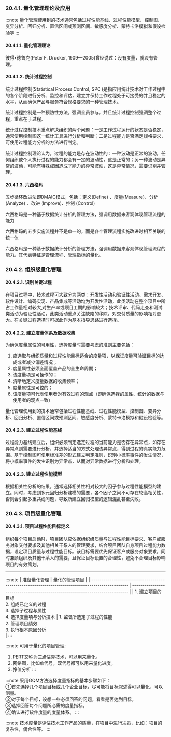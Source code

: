 
### 20.4.1. 量化管理理论及应用

:::note
量化管理使用到的技术通常包括过程性能基线、过程性能模型、控制图、变异分析、回归分析、置信区间或预测区间、敏感度分析、蒙特卡洛模拟和假设检验等
:::

#### 20.4.1.1. 量化管理理论
彼得•德鲁克(Peter F. Drucker, 1909—2005)曾经说过：没有度量，就没有管理。

#### 20.4.1.2. 统计过程控制

统计过程控制(Statistical Process Control, SPC )是指应用统计技术对工作过程中的各个阶段进行分析、监控和评估，建立并保持工作过程处于可接受的并且稳定的水平，从而确保产品与服务符合规格要求的一种管理技术。


统计过程控制是一种预防性方法，强调全员参与。并且统计过程控制强调整个过程，重点在于过程。

统计过程控制技术重点解决组织的两个问题：一是工作过程运行的状态是否稳定，通常使用控制图这一统计工具进行分析和判断；二是过程能力是否满足规格要求，可使用过程能力分析的方法进行判定。

统计过程控制理论认为，过程的能力是存在波动性的：一种波动是正常的波动，任何组织或个人执行过程的能力都会有一定的波动性，这是正常的；另一种波动是异常的波动，可能有特殊成因造成了能力的异常波动，这是异常情况，需要识别并管理。

#### 20.4.1.3. 六西格玛
五步循环改进法即DMAIC模式，包括：定义(Define) 、度量(Measure)、分析(Analyze) 、改进 (Improve)、控制 (Control)

六西格玛是一种基于数据统计分析的管理方法，强调用数据来客观体现管理流程的能力

六西格玛的五步实施流程并不是单一的，而是各个管理流程实施改进时相互关联的统一体

六西格玛是一种基于数据统计分析的管理方法，强调用数据来客观体现管理流程的能力。其代表特征是管理流程、管理指标的量化。

### 20.4.2. 组织级量化管理

#### 20.4.2.1. 识别关键过程
在项目过程中，技术过程可大致分为两类：开发性活动和验证性活动。需求开发、软件设计、编码实现、产品集成等活动均为开发性活动，此类活动在整个项目中所占工作量相对较大,对生产率或项目工期的影响较大；技术评审、代码走查和测试类活动为验证性活动，此类活动重点关注缺陷的移除，对交付质量的影响相对更大。在关键过程选择时可据此作为基本指导思路进行选择。

#### 20.4.2.2. 建立度量体系及数据收集
为确保度量属性的可用性，选择度量时需要考虑的准则主要包括：
1. 应选取与组织质量和过程性能目标适合的度量项，以保证度量可验证目标的达成或者减少偏差情况；
2. 度量属性必须全面覆盖产品的全生命周期；
3. 该度量项是可操作的；
4. 清晰地定义度量数据的收集频率；
5. 度量属性是可控的；
6. 该度量项可代表使用者对有效过程的观点（即确保选择的属性、统计的数据与使用者的观点一致）

量化管理使用到的技术通常包括过程性能基线、过程性能模型、控制图、变异分析、回归分析、置信区间或预测区间、敏感度分析、蒙特卡洛模拟和假设检验等。

#### 20.4.2.3. 建立过程性能基线
过程能力基线建立后，组织必须判定选定过程的当前能力是否存在异常点，如存在异常点则需要进行分析，并选择适当的方式处理该异常点，得到过程的真实能力范围。基于控制图可使用标准差的形式建立判定准则，识别小概率事件的发生情况，将小概率事件的发生识别为异常点，从而对异常数据进行分析和处理。

#### 20.4.2.3. 建立过程性能模型
根据相关性分析的结果，通常选择相关性相对较大的因子参与过程性能模型的建立。同时，考虑到多元回归分析建模的需要，各个因子之间不可存在较高相关性，否则会引起多重共线问题，导致所建立回归模型的逻辑混乱甚至失败。

### 20.4.3. 项目级量化管理

#### 20.4.3.1. 项目过程性能目标定义
组织每个项目启动时，项目团队应依据组织级质量与过程性能目标要求、客户或服务对象交付要求及其他相关干系人的管理要求，结合项目团队自身项目过程能力数据，设定项目质量与过程性能目标。该目标需要优先保证客户或服务对象要求，同时兼顾组织及其他干系人的需要，且保证目标设置的合理性，避免不合理目标影响项目的有效策划。

----

:::note
| 准备量化管理                                                                                     | 量化的管理项目                                                               |
| ------------------------------------------------------------------------------------------------ | ---------------------------------------------------------------------------- |
| 1. 建立项目的目标 <br /> 2. 组成已定义的过程 <br /> 3. 选择子过程与属性 <br /> 4. 选择度量项与分析技术 | 1. 监督所选定子过程的性能 <br /> 2. 管理项目绩效 <br /> 3. 执行根本原因分析 <br /> |
:::

:::note
可用于量化的项目管理:
1. PERT又称为三点估算技术，可以用来量化。
2. 网络图，比如单代号，双代号都可以用来量化进度。
3. 挣值分析
:::

:::note
采用GQM方法选择度量指标的基本步骤如下：  
①首先选择几个项目目标或几个企业目标，尽可能将目标叙述得可以量化、可以测量。  
②对于每个目标，设想一些必须回答的问题，看看是否达到目标。  
③选择回答每个问题所必需的度量指标。  
④确认进行软件度量的度量体系。
:::

:::note
技术度量是评估技术工作产品的质量，在项目中进行决策，比如：项目的复杂性，偶合性等。
:::
